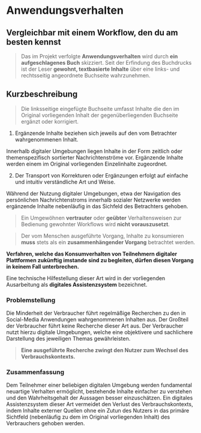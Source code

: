 # Anwendungsverhalten

## Vergleichbar mit einem Workflow, den du am besten kennst

> Das im Projekt verfolgte **Anwendungsverhalten** wird durch **ein
> aufgeschlagenes Buch** skizziert. Seit der Erfindung des Buchdrucks ist der
> Leser **gewohnt, textbasierte Inhalte** über eine links- und rechtsseitig
> angeordnete Buchseite wahrzunehmen.

<ByExample />

## Kurzbeschreibung

> Die linksseitige eingefügte Buchseite umfasst Inhalte die den im Original
> vorliegenden Inhalt der gegenüberliegenden Buchseite ergänzt oder korrigiert.

1. Ergänzende Inhalte beziehen sich jeweils auf den vom Betrachter
   wahrgenommenen Inhalt.

Innerhalb digitaler Umgebungen liegen Inhalte in der Form zeitlich oder
themenspezifisch sortierter Nachrichtenströme vor. Ergänzende Inhalte werden
einem im Original vorliegenden Einzelinhalte zugeordnet.

2. Der Transport von Korrekturen oder Ergänzungen erfolgt auf einfache und
   intuitiv verständliche Art und Weise.

Während der Nutzung digitaler Umgebungen, etwa der Navigation des persönlichen
Nachrichtenstroms innerhalb sozialer Netzwerke werden ergänzende Inhalte
nebenläufig in das Sichfeld des Betrachters gehoben.

> Ein Umgewöhnen **vertrauter** oder **geübter** Verhaltensweisen zur Bedienung
> gewohnter Workflows wird **nicht vorauszusetzt**.

> Der vom Menschen ausgeführte Vorgang, Inhalte zu konsumieren **muss** stets
> als ein **zusammenhängender Vorgang** betrachtet werden.

**Verfahren, welche das Konsumverhalten von Teilnehmern digitaler Plattformen
zukünftig imstande sind zu begleiten, dürfen diesen Vorgang in keinem Fall
unterbrechen.**

Eine technische Hilfestellung dieser Art wird in der vorliegenden Ausarbeitung
als **digitales Assistenzsystem** bezeichnet.

### Problemstellung

Die Minderheit der Verbraucher führt regelmäßige Recherchen zu den in
Social-Media Anwendungen wahrgenommenen Inhalten aus. Der Großteil der
Verbraucher führt keine Recherche dieser Art aus. Der Verbraucher nutzt hierzu
digitale Umgebungen, welche eine objektivere und sachlichere Darstellung des
jeweiligen Themas gewährleisten.

> **Eine ausgeführte Recherche zwingt den Nutzer zum Wechsel des
> Verbrauchskontexts.**

### Zusammenfassung

Dem Teilnehmer einer beliebigen digitalen Umgebung werden fundamental neuartige
Verhalten ermöglicht, bestehende Inhalte einfacher zu verstehen und den
Wahrheitsgehalt der Aussagen besser einzuschätzen. Ein digitales Assistenzsystem
dieser Art vermeidet den Verlust des Verbrauchskontexts, indem Inhalte externer
Quellen ohne ein Zutun des Nutzers in das primäre Sichtfeld (nebenläufig zu dem
im Original vorliegenden Inhalt) des Verbrauchers gehoben werden.
